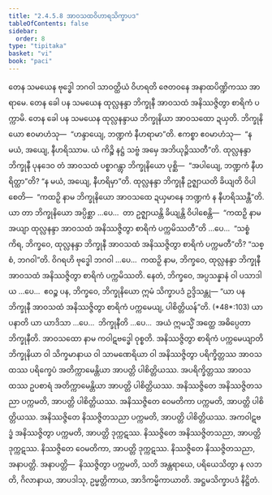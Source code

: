 ```yaml
---
title: "2.4.5.8 အာဝသထဝိဟာရသိက္ခာပဒ"
tableOfContents: false
sidebar:
  order: 8
type: "tipitaka"
basket: "vi"
book: "paci"
---
```



<DynamicBreadcrumb />

<Division number="1008" book="paci" e="ch" v="2" p="400">

<Paragraph number="3061" book="paci">
တေန သမယေန ဗုဒ္ဓေါ ဘဂဝါ သာဝတ္ထိယံ ဝိဟရတိ ဇေတဝနေ အနာထပိဏ္ဍိကဿ အာရာမေ. တေန ခေါ ပန သမယေန ထုလ္လနန္ဒာ ဘိက္ခုနီ အာဝသထံ အနိဿဇ္ဇိတွာ စာရိကံ ပက္ကာမိ. တေန ခေါ ပန သမယေန ထုလ္လနန္ဒာယ ဘိက္ခုနိယာ အာဝသထော ဍယှတိ. ဘိက္ခုနိယော ဧဝမာဟံသု—  “ဟန္ဒာယျေ, ဘဏ္ဍကံ နီဟရာမာ”တိ. ဧကစ္စာ ဧဝမာဟံသု—  “န မယံ, အယျေ, နီဟရိဿာမ. ယံ ကိဉ္စိ နဋ္ဌံ သဗ္ဗံ အမှေ အဘိယုဉ္ဇိဿတီ”တိ. ထုလ္လနန္ဒာ ဘိက္ခုနီ ပုနဒေဝ တံ အာဝသထံ ပစ္စာဂန္တွာ ဘိက္ခုနိယော ပုစ္ဆိ—  “အပါယျေ, ဘဏ္ဍကံ နီဟရိတ္ထာ”တိ? “န မယံ, အယျေ, နီဟရိမှာ”တိ. ထုလ္လနန္ဒာ ဘိက္ခုနီ ဥဇ္ဈာယတိ ခိယျတိ ဝိပါစေတိ—  “ကထဉှိ နာမ ဘိက္ခုနိယော အာဝသထေ ဍယှမာနေ ဘဏ္ဍကံ န နီဟရိဿန္တီ”တိ.
</Paragraph>

<Paragraph number="3062" book="paci">
ယာ တာ ဘိက္ခုနိယော အပ္ပိစ္ဆာ …ပေ…  တာ ဥဇ္ဈာယန္တိ ခိယျန္တိ ဝိပါစေန္တိ—  “ကထဉှိ နာမ အယျာ ထုလ္လနန္ဒာ အာဝသထံ အနိဿဇ္ဇိတွာ စာရိကံ ပက္ကမိဿတီ”တိ …ပေ…  “သစ္စံ ကိရ, ဘိက္ခဝေ, ထုလ္လနန္ဒာ ဘိက္ခုနီ အာဝသထံ အနိဿဇ္ဇိတွာ စာရိကံ ပက္ကမတီ”တိ? “သစ္စံ, ဘဂဝါ”တိ. ဝိဂရဟိ ဗုဒ္ဓေါ ဘဂဝါ …ပေ…  ကထဉှိ နာမ, ဘိက္ခဝေ, ထုလ္လနန္ဒာ ဘိက္ခုနီ အာဝသထံ အနိဿဇ္ဇိတွာ စာရိကံ ပက္ကမိဿတိ. နေတံ, ဘိက္ခဝေ, အပ္ပသန္နာနံ ဝါ ပသာဒါယ …ပေ…  ဧဝဉ္စ ပန, ဘိက္ခဝေ, ဘိက္ခုနိယော ဣမံ သိက္ခာပဒံ ဥဒ္ဒိသန္တု—
</Paragraph>

</Division>
<Division number="1009" book="paci" e="ch" v="2" p="400">

<Paragraph number="3063" book="paci">
<Emphasis>“ယာ ပန ဘိက္ခုနီ အာဝသထံ အနိဿဇ္ဇိတွာ စာရိကံ ပက္ကမေယျ, ပါစိတ္တိယန်”</Emphasis>တိ. (*48*:<Emphasis>103</Emphasis>)
</Paragraph>

</Division>
<Division number="1010" book="paci" e="ch" v="2" p="400">

<Paragraph number="3064" book="paci">
<Emphasis>ယာ ပနာ</Emphasis>တိ ယာ ယာဒိသာ …ပေ…  <Emphasis>ဘိက္ခုနီ</Emphasis>တိ …ပေ…  အယံ ဣမသ္မိံ အတ္ထေ အဓိပ္ပေတာ ဘိက္ခုနီတိ.
</Paragraph>

<Paragraph number="3065" book="paci">
<Emphasis>အာဝသထော</Emphasis> နာမ ကဝါဋဗဒ္ဓေါ ဝုစ္စတိ.
</Paragraph>

<Paragraph number="3066" book="paci">
<Emphasis>အနိဿဇ္ဇိတွာ စာရိကံ ပက္ကမေယျာ</Emphasis>တိ ဘိက္ခုနိယာ ဝါ သိက္ခမာနာယ ဝါ သာမဏေရိယာ ဝါ အနိဿဇ္ဇိတွာ ပရိက္ခိတ္တဿ အာဝသထဿ ပရိက္ခေပံ အတိက္ကာမေန္တိယာ အာပတ္တိ ပါစိတ္တိယဿ. အပရိက္ခိတ္တဿ အာဝသထဿ ဥပစာရံ အတိက္ကာမေန္တိယာ အာပတ္တိ ပါစိတ္တိယဿ.
</Paragraph>

</Division>
<Division number="1011" book="paci" e="ch" v="2" p="400">

<Paragraph number="3067" book="paci">
အနိဿဇ္ဇိတေ အနိဿဇ္ဇိတသညာ ပက္ကမတိ, အာပတ္တိ ပါစိတ္တိယဿ. အနိဿဇ္ဇိတေ ဝေမတိကာ ပက္ကမတိ, အာပတ္တိ ပါစိတ္တိယဿ. အနိဿဇ္ဇိတေ နိဿဇ္ဇိတသညာ ပက္ကမတိ, အာပတ္တိ ပါစိတ္တိယဿ.
</Paragraph>

<Paragraph number="3068" book="paci">
အကဝါဋဗဒ္ဓံ အနိဿဇ္ဇိတွာ ပက္ကမတိ, အာပတ္တိ ဒုက္ကဋဿ. နိဿဇ္ဇိတေ အနိဿဇ္ဇိတသညာ, အာပတ္တိ ဒုက္ကဋဿ. နိဿဇ္ဇိတေ ဝေမတိကာ, အာပတ္တိ ဒုက္ကဋဿ. နိဿဇ္ဇိတေ နိဿဇ္ဇိတသညာ, အနာပတ္တိ.
</Paragraph>

</Division>
<Division number="1012" book="paci" e="ch" v="2" p="401">

<Paragraph number="3069" book="paci">
အနာပတ္တိ—  နိဿဇ္ဇိတွာ ပက္ကမတိ, သတိ အန္တရာယေ, ပရိယေသိတွာ န လဘတိ, ဂိလာနာယ, အာပဒါသု, ဥမ္မတ္တိကာယ, အာဒိကမ္မိကာယာတိ.

</Paragraph>
</Division>

<Paragraph number="3070" type="center" book="paci">
အဋ္ဌမသိက္ခာပဒံ နိဋ္ဌိတံ.
</Paragraph>